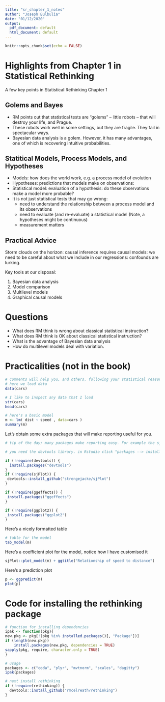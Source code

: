 ```yaml
---
title: "sr_chapter_1_notes"
author: "Joseph Bulbulia"
date: "01/12/2020"
output:
  pdf_document: default
  html_document: default
---
```


```r
knitr::opts_chunk$set(echo = FALSE)
```

# Highlights from Chapter 1 in Statistical Rethinking

A few key points in Statistical Rethinking Chapter 1

## Golems and Bayes
* RM points out that statistical tests are "golems" -- little robots -- that will destroy your life, and Prague.
* These robots work well in some settings, but they are fragile. They fail in spectacular ways.
* Bayesian data analysis is a golem. However, it has many advantages, one of which is recovering intuitive probabilities.

## Statitical Models, Process Models, and Hypotheses

  + Models: how does the world work, e.g. a process model of evolution
  + Hypotheses: predictions that models make on observations: 
  + Statistical model: evaluation of a hypothesis: do these observations make a model more probable?  
  + It is not just statistical tests that may go wrong: 
    * need to understand the relationship between a process model and its observations
    * need to evaluate (and re-evaluate) a statistical model (Note, a hypotheses might be continuous)
    * measurement matters 
  
##  Practical Advice

Storm clouds on the horizon: causal inference requires causal models: we need to be careful about what we include in our regressions: confounds are lurking.

Key tools at our disposal:

 1. Bayesian data analysis
 2. Model comparison
 3. Multilevel models
 4. Graphical causal models


# Questions

* What does RM think is wrong about classical statistical instruction? 
* What does RM think is OK about classical statistical instruction? 
* What is the advantage of Bayesian data analysis
* How do multilevel models deal with variation. 


  
# Practicalities (not in the book)


```r
# comments will help you, and others, following your statistical reasoning
# here we load data
data(cars)

# I like to inspect any data that I load
str(cars)
head(cars)

# here's a basic model
m <- lm( dist ~ speed , data=cars )
summary(m)
```


Let's obtain some extra packages that will make reporting useful for you. 
```r
# tip of the day; many packages make reporting easy. For example the sjPlot package

# you need the devtools library. in Rstudio click "packages --> install --> devtools"

if (!require(devtools)) {
  install.packages("devtools")
}
if (!require(sjPlot)) {
 devtools::install_github("strengejacke/sjPlot")
}

if (!require(ggeffects)) {
 install.packages("ggeffects")
}

if (!require(ggplot2)) {
 install.packages("ggplot2")
}

```

Here's a nicely formatted table

```r
# table for the model
tab_model(m)
```

Here's a coefficient plot for the model, notice how I have customised it

```r
sjPlot::plot_model(m) + ggtitle("Relationship of speed to distance")
```


Here's a prediction plot

```r
p <- ggpredict(m)
plot(p) 
```


# Code for installing the rethinking package


```r
# function for installing dependencies
ipak <- function(pkg){
new.pkg <- pkg[!(pkg %in% installed.packages()[, "Package"])]
if (length(new.pkg)) 
    install.packages(new.pkg, dependencies = TRUE)
sapply(pkg, require, character.only = TRUE)
}

# usage
packages <- c("coda", "plyr", "mvtnorm", "scales", "dagitty")
ipak(packages)

# next install rethinking
if (!require(rethinking)) {
  devtools::install_github("rmcelreath/rethinking")
}

```










